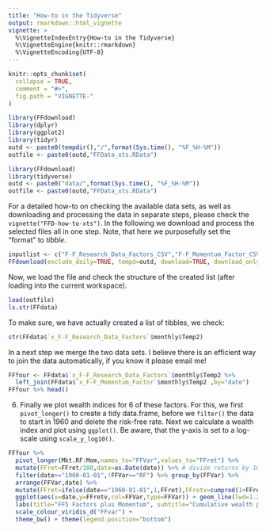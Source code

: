 ---
title: "How-to in the Tidyverse"
output: rmarkdown::html_vignette
vignette: >
  %\VignetteIndexEntry{How-to in the Tidyverse}
  %\VignetteEngine{knitr::rmarkdown}
  %\VignetteEncoding{UTF-8}
---

```{r, include = FALSE}
knitr::opts_chunk$set(
  collapse = TRUE,
  comment = "#>",
  fig.path = "VIGNETTE-"
)
```

```{r setup, eval=TRUE, echo=FALSE, warning=FALSE, message=FALSE}
library(FFdownload)
library(dplyr)
library(ggplot2)
library(tidyr)
outd <- paste0(tempdir(),"/",format(Sys.time(), "%F_%H-%M"))
outfile <- paste0(outd,"FFData_xts.RData")
```
```{r setup2, eval=FALSE, echo=TRUE}
library(FFdownload)
library(tidyverse)
outd <- paste0("data/",format(Sys.time(), "%F_%H-%M"))
outfile <- paste0(outd,"FFData_xts.RData")
```

For a detailed how-to on checking the available data sets, as well as downloading and processing the data in separate steps, please check the `vignette("FFD-how-to-xts")`. In the following we download and process the selected files all in one step. Note, that here we purposefully set the "format" to _tibble_.

```{r tbl_all}
inputlist <- c("F-F_Research_Data_Factors_CSV","F-F_Momentum_Factor_CSV")
FFdownload(exclude_daily=TRUE, tempd=outd, download=TRUE, download_only=FALSE, inputlist=inputlist, output_file = outfile, format = "tibble")
```

Now, we load the file and check the structure of the created list (after loading into the current workspace).

```{r tbl_load}
load(outfile)
ls.str(FFdata)
```

To make sure, we have actually created a list of tibbles, we check:

```{r tbl_check}
str(FFdata$`x_F-F_Research_Data_Factors`$monthly$Temp2)
```

In a next step we merge the two data sets. I believe there is an efficient way to join the data automatically, if you know it please email me!

```{r tbl_merge}
FFfour <- FFdata$`x_F-F_Research_Data_Factors`$monthly$Temp2 %>% 
  left_join(FFdata$`x_F-F_Momentum_Factor`$monthly$Temp2 ,by="date") 
FFfour %>% head()
```

6.  Finally we plot wealth indices for 6 of these factors. For this, we first `pivot_longer()` to create a tidy data.frame, before we `filter()` the data to start in 1960 and delete the risk-free rate. Next we calculate a wealth index and plot using `ggplot()`. Be aware, that the y-axis is set to a log-scale using `scale_y_log10()`.

```{r FFFourPic, out.width="100%", fig.width=8, fig.height=4}
FFfour %>% 
  pivot_longer(Mkt.RF:Mom,names_to="FFVar",values_to="FFret") %>% 
  mutate(FFret=FFret/100,date=as.Date(date)) %>% # divide returns by 100
  filter(date>="1960-01-01",!FFVar=="RF") %>% group_by(FFVar) %>% 
  arrange(FFVar,date) %>%
  mutate(FFret=ifelse(date=="1960-01-01",1,FFret),FFretv=cumprod(1+FFret)-1) %>% 
  ggplot(aes(x=date,y=FFretv,col=FFVar,type=FFVar)) + geom_line(lwd=1.2) + scale_y_log10() +
  labs(title="FF5 Factors plus Momentum", subtitle="Cumulative wealth plots",ylab="cum. returns") + 
  scale_colour_viridis_d("FFvar") +
  theme_bw() + theme(legend.position="bottom")
```
